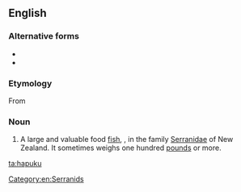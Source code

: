 ==English==

===Alternative forms===
* {{l|en|hapuka}}
* {{l|en|whapuku}}

===Etymology===
From {{etyl|mi|en}} {{m|mi|hāpuku}}

===Noun===
{{wikipedia}}
{{en-noun}}

# {{qualifier|zoology}} A large and valuable food [[fish]], {{taxlink|Polyprion oxygeneios|species|noshow=1}}, in the family [[Serranidae]] of New Zealand. It sometimes weighs one hundred [[pound]]s or more.

[[Category:en:Serranids]]

[[ta:hapuku]]